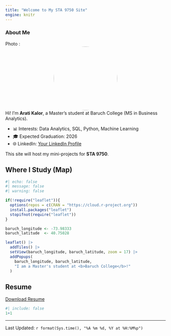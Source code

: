```yaml
---
title: "Welcome to My STA 9750 Site"
engine: knitr
---
```


### About Me
Photo : 
![](Material/Profile.jpeg){width=200px style="border-radius:50%; display:block; margin:auto;"}
Hi! I’m **Arati Kalor**, a Master’s student at Baruch College (MS in Business Analytics).

-   📊 Interests: Data Analytics, SQL, Python, Machine Learning\
-   🎓 Expected Graduation: 2026\
-   🌐 LinkedIn: [Your LinkedIn Profile](https://www.linkedin.com/in/arati-kalor/)

This site will host my mini-projects for **STA 9750**.

## Where I Study (Map)

```r
#| echo: false
#| message: false
#| warning: false

if(!require("leaflet")){
  options(repos = c(CRAN = "https://cloud.r-project.org"))
  install.packages("leaflet")
  stopifnot(require("leaflet"))
}

baruch_longitude <- -73.98333
baruch_latitude  <- 40.75028

leaflet() |>
  addTiles() |>
  setView(baruch_longitude, baruch_latitude, zoom = 17) |>
  addPopups(
    baruch_longitude, baruch_latitude,
    "I am a Master's student at <b>Baruch College</b>!"
  )
```

## Resume

[Download Resume](Material/Arati_Kalor_Resume.pdf)

```r
#| include: false
1+1
```

------------------------------------------------------------------------

Last Updated: `r format(Sys.time(), "%A %m %d, %Y at %H:%M%p")`
